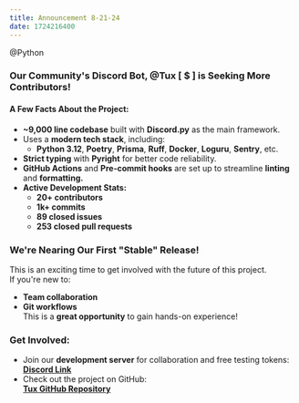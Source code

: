 ```yaml
---
title: Announcement 8-21-24
date: 1724216400
---
```



@Python  



### **Our Community's Discord Bot, @Tux [ $ ] is Seeking More Contributors!**  



#### **A Few Facts About the Project:**  
- **~9,000 line codebase** built with **Discord.py** as the main framework.  
- Uses a **modern tech stack**, including:  
  - **Python 3.12**, **Poetry**, **Prisma**, **Ruff**, **Docker**, **Loguru**, **Sentry**, etc.  
- **Strict typing** with **Pyright** for better code reliability.  
- **GitHub Actions** and **Pre-commit hooks** are set up to streamline **linting** and **formatting.**  
- **Active Development Stats:**  
  - **20+ contributors**  
  - **1k+ commits**  
  - **89 closed issues**  
  - **253 closed pull requests**  



### **We're Nearing Our First "Stable" Release!**  
This is an exciting time to get involved with the future of this project.  
If you're new to:  
- **Team collaboration**  
- **Git workflows**  
This is a **great opportunity** to gain hands-on experience!  



### **Get Involved:**  
- Join our **development server** for collaboration and free testing tokens:  
  [**Discord Link**](https://discord.gg/gpmSjcjQxg)  
- Check out the project on GitHub:  
  [**Tux GitHub Repository**](https://github.com/allthingslinux/tux)  



